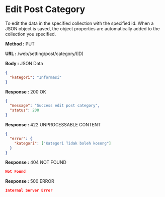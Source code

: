 
# Edit Post Category

To edit the data in the specified collection with the specified id.
When a JSON object is saved, the object properties are automatically added to the collection you specified.

**Method :** <Badge variant="info">PUT</Badge>

**URL :** <Badge variant="dark">/web/setting/post/category/(ID)</Badge>

**Body :** <Badge variant="warning">JSON Data</Badge>

```json
{
  "kategori": "Informasi"
}
```

**Response :** <BadgeOutline variant="success">200 OK</BadgeOutline>

```json
{
  "message": "Success edit post category",
  "status": 200
}
```

**Response :** <BadgeOutline variant="info">422 UNPROCESSABLE CONTENT</BadgeOutline>

```json
{
  "error": {
    "kategori": ["Kategori Tidak boleh kosong"]
  }
}
```

**Response :** <BadgeOutline variant="warning">404 NOT FOUND</BadgeOutline>

```json
Not Found
```

**Response :** <BadgeOutline variant="danger">500 ERROR</BadgeOutline>

```json
Internal Server Error
```
